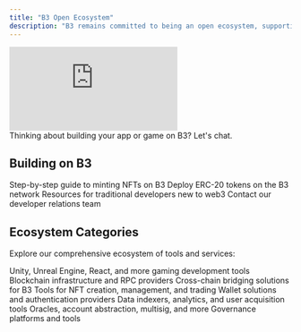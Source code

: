 ```yaml
---
title: "B3 Open Ecosystem"
description: "B3 remains committed to being an open ecosystem, supporting a range of apps, games, communities, protocols, and onchain tooling."
---
```


 <iframe
   className="w-full aspect-video rounded-xl"
    src="https://customer-gg6qs7nm5ue94t64.cloudflarestream.com/b2c74e2ba1b9057d9d41a7e63b83230e/iframe?muted=true&loop=true&autoplay=true&poster=https%3A%2F%2Fcustomer-gg6qs7nm5ue94t64.cloudflarestream.com%2Fb2c74e2ba1b9057d9d41a7e63b83230e%2Fthumbnails%2Fthumbnail.jpg%3Ftime%3D%26height%3D600"
    title="B3 Open Ecosystem"
    frameBorder="0"
  allow="accelerometer; autoplay; clipboard-write; encrypted-media; gyroscope; picture-in-picture"
  allowFullScreen
  ></iframe>

  <br />

<Card title="Get in Touch" icon="handshake" href="https://b3builders.typeform.com/bsmntdevelopers" horizontal>
  Thinking about building your app or game on B3?  Let's chat.
</Card>

## Building on B3

<CardGroup cols={2}>
  <Card title="How to create NFTs" icon="palette" href="/guides/create-nfts">
    Step-by-step guide to minting NFTs on B3
  </Card>
  
  <Card title="How to deploy Tokens" icon="coins" href="/guides/deploy-tokens">
    Deploy ERC-20 tokens on the B3 network
  </Card>
  
  <Card title="Not a crypto expert?" icon="graduation-cap" href="/guides/web2-developers">
    Resources for traditional developers new to web3
  </Card>
  
  <Card title="Need custom support?" icon="headset" href="mailto:developers@b3.fun">
    Contact our developer relations team
  </Card>
</CardGroup>

## Ecosystem Categories

Explore our comprehensive ecosystem of tools and services:

<CardGroup cols={2}>
  <Card title="Gaming SDKs" icon="gamepad" href="/ecosystem/gaming-sdks">
    Unity, Unreal Engine, React, and more gaming development tools
  </Card>
  
  <Card title="Node Providers" icon="server" href="/ecosystem/node-providers">
    Blockchain infrastructure and RPC providers
  </Card>
  
  <Card title="Bridges" icon="link" href="/ecosystem/bridges">
    Cross-chain bridging solutions for B3
  </Card>
  
  <Card title="NFT Infrastructure" icon="gem" href="/ecosystem/nft-infrastructure">
    Tools for NFT creation, management, and trading
  </Card>
  
  <Card title="Wallets" icon="wallet" href="/ecosystem/wallets">
    Wallet solutions and authentication providers
  </Card>
  
  <Card title="Data & Analytics" icon="chart-bar" href="/ecosystem/data-analytics">
    Data indexers, analytics, and user acquisition tools
  </Card>
  
  <Card title="Infrastructure" icon="wrench" href="/ecosystem/infrastructure">
    Oracles, account abstraction, multisig, and more
  </Card>
  
  <Card title="Governance" icon="users" href="/ecosystem/governance">
    Governance platforms and tools
  </Card>
</CardGroup>
